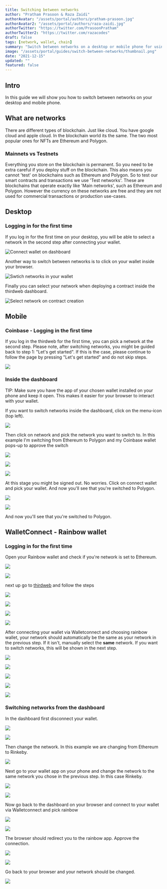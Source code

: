 ```yaml
---
title: Switching between networks
author: "Pratham Prasoon & Raza Zaidi"
authorAvatar: "/assets/portal/authors/pratham-prasoon.jpg"
authorAvatar2: "/assets/portal/authors/raza-zaidi.jpg"
authorTwitter: "https://twitter.com/PrasoonPratham"
authorTwitter2: "https://twitter.com/razacodes"
draft: false
tags: [network, wallet, chain]
summary: "Switch between networks on a desktop or mobile phone for using the thirdweb dashboard"
image: "/assets/portal/guides/switch-between-networks/thumbnail.png"
date: "2021-12-15"
updated: ""
featured: false
---
```


## Intro

In this guide we will show you how to switch between networks on your desktop and mobile phone.

## What are networks

There are different types of blockchain. Just like cloud. You have google cloud and apple cloud. In the blockchain world its the same. The two most popular ones for NFTs are Ethereum and Polygon.

### Mainnets vs Testnets

Everything you store on the blockchain is permanent. So you need to be extra careful if you deploy stuff on the blockchain. This also means you cannot 'test' on blockchains such as Ethereum and Polygon. So to test our smart contracts and transactions we use 'Test networks'. These are blockchains that operate exactly like 'Main networks', such as Ethereum and Polygon. However the currency on these networks are free and they are not used for commercial transactions or production use-cases.

## Desktop

### Logging in for the first time

If you log in for the first time on your desktop, you will be able to select a network in the second step after connecting your wallet.

![Connect wallet on dashboard](/assets/portal/guides/switch-between-networks/desktop-dashboard-connect-wallet.png)

Another way to switch between networks is to click on your wallet inside your browser.

![Swtich networks in your wallet](/assets/portal/guides/switch-between-networks/change-network-in-wallet.png)

Finally you can select your network when deploying a contract inside the thirdweb dashboard.

![Select network on contract creation](/assets/portal/guides/switch-between-networks/select-network-on-create-new-contract.png)

## Mobile

### Coinbase - Logging in the first time

If you log in the thirdweb for the first time, you can pick a network at the second step. Please note, after switching networks, you might be guided back to step 1: "Let's get started". If this is the case, please continue to follow the page by pressing "Let's get started" and do not skip steps.

![](/assets/portal/guides/switch-between-networks/step3-dashboard.jpg)

### Inside the dashboard

TIP: Make sure you have the app of your chosen wallet installed on your phone and keep it open. This makes it easier for your browser to interact with your wallet. 

If you want to switch networks inside the dashboard, click on the menu-icon (top left).

![](/assets/portal/guides/switch-between-networks/createproj.jpg)

Then click on network and pick the network you want to switch to. In this example I'm switching from Ethereum to Polygon and my Coinbase wallet pops-up to approve the switch

<ImageSideToSide>

![](/assets/portal/guides/switch-between-networks/eth-iphone.jpg)

![](/assets/portal/guides/switch-between-networks/switch-to-polygon.jpg)

![](/assets/portal/guides/switch-between-networks/network-list-phone.jpg)

</ImageSideToSide>

At this stage you might be signed out. No worries. Click on connect wallet and pick your wallet. And now you'll see that you're switched to Polygon.

<ImageSideToSide>

![](/assets/portal/guides/switch-between-networks/createprojthirdweb.jpg)

![](/assets/portal/guides/switch-between-networks/create-project.jpg)

</ImageSideToSide>

And now you'll see that you're switched to Polygon. 

## WalletConnect - Rainbow wallet

### Logging in for the first time

Open your Rainbow wallet and check if you're network is set to Ethereum.

<ImageSideToSide>

![](/assets/portal/guides/switch-between-networks/add-cash.png)

![](/assets/portal/guides/switch-between-networks/settings1.png)

</ImageSideToSide>

next up go to [thirdweb](http://thirdweb.com/start) and follow the steps

<ImageSideToSide>

![](/assets/portal/guides/switch-between-networks/connect-wallet-on-mobile.png)

![](/assets/portal/guides/switch-between-networks/select-walletconnect.png)

![](/assets/portal/guides/switch-between-networks/walletconnect.png)

![](/assets/portal/guides/switch-between-networks/thirdweb-connect.png)

</ImageSideToSide>

After connecting your wallet via Walletconnect and choosing rainbow wallet, your network should automatically be the same as your network in the previous step. If it isn't, manually select the **same** network. If you want to switch networks, this will be shown in the next step.

<ImageSideToSide>

![](/assets/portal/guides/switch-between-networks/connect-wallet-eth-selected.png)

![](/assets/portal/guides/switch-between-networks/create-project.png)

![](/assets/portal/guides/switch-between-networks/setup-selecting-ethereum.png)

![](/assets/portal/guides/switch-between-networks/setup-end.png)

![](/assets/portal/guides/switch-between-networks/setup-ethereum.png)

</ImageSideToSide>

### Switching networks from the dashboard

In the dashboard first disconnect your wallet.

<ImageSideToSide>

![](/assets/portal/guides/switch-between-networks/create-project.png)

![](/assets/portal/guides/switch-between-networks/ethereum-phone-thirdweb.png)

</ImageSideToSide>

Then change the network. In this example we are changing from Ethereum to Rinkeby.

![](/assets/portal/guides/switch-between-networks/select-network.png)

Next go to your wallet app on your phone and change the network to the same network you chose in the previous step. In this case Rinkeby.

<ImageSideToSide>

![](/assets/portal/guides/switch-between-networks/settings-wallet-connect.png)

![](/assets/portal/guides/switch-between-networks/rinkeby-selected.png)

</ImageSideToSide>

Now go back to the dashboard on your browser and connect to your wallet via Walletconnect and pick rainbow

<ImageSideToSide>

![](/assets/portal/guides/switch-between-networks/create-proj.png)

![](/assets/portal/guides/switch-between-networks/thirdweb-setup-options.png)

</ImageSideToSide>

The browser should redirect you to the rainbow app. Approve the connection.

<ImageSideToSide>

![](/assets/portal/guides/switch-between-networks/walletconnect-thirdweb.png)

![](/assets/portal/guides/switch-between-networks/walletconnect-connected.png)

</ImageSideToSide>

Go back to your browser and your network should be changed.

![](/assets/portal/guides/switch-between-networks/phone-dashboard-rinkeby.png)
